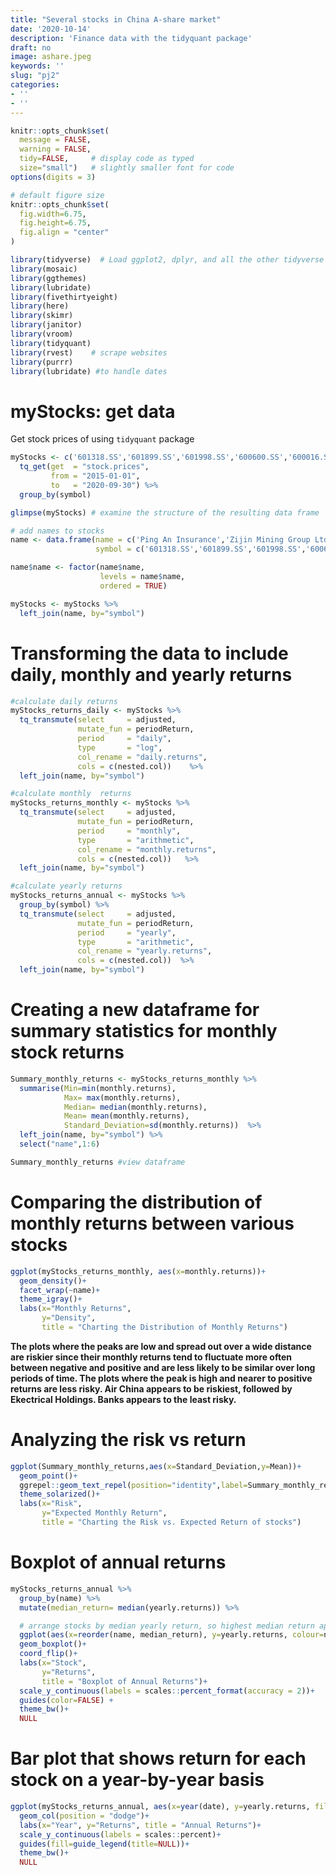```yaml
---
title: "Several stocks in China A-share market"
date: '2020-10-14'
description: 'Finance data with the tidyquant package'
draft: no
image: ashare.jpeg
keywords: ''
slug: "pj2"
categories:
- ''
- ''
---
```


```r

knitr::opts_chunk$set(
  message = FALSE, 
  warning = FALSE, 
  tidy=FALSE,     # display code as typed
  size="small")   # slightly smaller font for code
options(digits = 3)

# default figure size
knitr::opts_chunk$set(
  fig.width=6.75, 
  fig.height=6.75,
  fig.align = "center"
)

```


```r
library(tidyverse)  # Load ggplot2, dplyr, and all the other tidyverse packages
library(mosaic)
library(ggthemes)
library(lubridate)
library(fivethirtyeight)
library(here)
library(skimr)
library(janitor)
library(vroom)
library(tidyquant)
library(rvest)    # scrape websites
library(purrr)  
library(lubridate) #to handle dates
```


# myStocks: get data
Get stock prices of using `tidyquant` package

```r
myStocks <- c('601318.SS','601899.SS','601998.SS','600600.SS','600016.SS','600332.SS','601992.SS','600085.SS','601811.SS','600754.SS','601111.SS','600585.SS','000063.SZ','002594.SZ','000921.SZ','002202.SZ','002672.SZ','000338.SZ') %>%
  tq_get(get  = "stock.prices",
         from = "2015-01-01",
         to   = "2020-09-30") %>%
  group_by(symbol) 

glimpse(myStocks) # examine the structure of the resulting data frame

# add names to stocks
name <- data.frame(name = c('Ping An Insurance','Zijin Mining Group Ltd','China CITIC Bank','Tsingtao Brewery','China Minsheng Bank','Guangzhou Baiyunshan Pharmaceutical Holdings','BBMG Corporation Ltd','Tong Ren Tang','Xinhua Winshare Publishing and Media Co., Ltd','Shanghai Jin Jiang International Hotels','Air China','Anhui Conch Cement','ZTE Corporation','BYD Company','Hisense Kelon Electrical Holdings Company Limited','Xinjiang Goldwind Science & Technology Co., Ltd','Dongjiang Environmental','Weichai Power'), 
                   symbol = c('601318.SS','601899.SS','601998.SS','600600.SS','600016.SS','600332.SS','601992.SS','600085.SS','601811.SS','600754.SS','601111.SS','600585.SS','000063.SZ','002594.SZ','000921.SZ','002202.SZ','002672.SZ','000338.SZ'))

name$name <- factor(name$name, 
                    levels = name$name,
                    ordered = TRUE)

myStocks <- myStocks %>% 
  left_join(name, by="symbol")
```

# Transforming the data to include daily, monthly and yearly returns
```r
#calculate daily returns
myStocks_returns_daily <- myStocks %>%
  tq_transmute(select     = adjusted, 
               mutate_fun = periodReturn, 
               period     = "daily", 
               type       = "log",
               col_rename = "daily.returns",
               cols = c(nested.col))    %>% 
  left_join(name, by="symbol")

#calculate monthly  returns
myStocks_returns_monthly <- myStocks %>%
  tq_transmute(select     = adjusted, 
               mutate_fun = periodReturn, 
               period     = "monthly", 
               type       = "arithmetic",
               col_rename = "monthly.returns",
               cols = c(nested.col))   %>% 
  left_join(name, by="symbol")

#calculate yearly returns
myStocks_returns_annual <- myStocks %>%
  group_by(symbol) %>%
  tq_transmute(select     = adjusted, 
               mutate_fun = periodReturn, 
               period     = "yearly", 
               type       = "arithmetic",
               col_rename = "yearly.returns",
               cols = c(nested.col))  %>% 
  left_join(name, by="symbol")
```

# Creating a new dataframe for summary statistics for monthly stock returns

```r
Summary_monthly_returns <- myStocks_returns_monthly %>%
  summarise(Min=min(monthly.returns), 
            Max= max(monthly.returns), 
            Median= median(monthly.returns),
            Mean= mean(monthly.returns), 
            Standard_Deviation=sd(monthly.returns))  %>% 
  left_join(name, by="symbol") %>% 
  select("name",1:6)

Summary_monthly_returns #view dataframe

```

# Comparing the distribution of monthly returns between various stocks

```r

ggplot(myStocks_returns_monthly, aes(x=monthly.returns))+
  geom_density()+
  facet_wrap(~name)+
  theme_igray()+
  labs(x="Monthly Returns", 
       y="Density", 
       title = "Charting the Distribution of Monthly Returns")

```


**The plots where the peaks are low and spread out over a wide distance are riskier since their monthly returns tend to fluctuate more often between negative and positive and are less likely to be similar over long periods of time. The plots where the peak is high and nearer to positive returns are less risky. Air China appears to be riskiest, followed by Ekectrical Holdings. Banks appears to the least risky.**

# Analyzing the risk vs return

```r

ggplot(Summary_monthly_returns,aes(x=Standard_Deviation,y=Mean))+
  geom_point()+
  ggrepel::geom_text_repel(position="identity",label=Summary_monthly_returns$symbol)+
  theme_solarized()+
  labs(x="Risk", 
       y="Expected Monthly Return", 
       title = "Charting the Risk vs. Expected Return of stocks")

```

# Boxplot of annual returns

```r
myStocks_returns_annual %>% 
  group_by(name) %>% 
  mutate(median_return= median(yearly.returns)) %>% 

  # arrange stocks by median yearly return, so highest median return appears first, etc.   
  ggplot(aes(x=reorder(name, median_return), y=yearly.returns, colour=name)) +
  geom_boxplot()+
  coord_flip()+
  labs(x="Stock", 
       y="Returns", 
       title = "Boxplot of Annual Returns")+
  scale_y_continuous(labels = scales::percent_format(accuracy = 2))+
  guides(color=FALSE) +
  theme_bw()+
  NULL
```

# Bar plot that shows return for each stock on a year-by-year basis
```r
ggplot(myStocks_returns_annual, aes(x=year(date), y=yearly.returns, fill=name)) +
  geom_col(position = "dodge")+
  labs(x="Year", y="Returns", title = "Annual Returns")+
  scale_y_continuous(labels = scales::percent)+
  guides(fill=guide_legend(title=NULL))+
  theme_bw()+
  NULL
```



